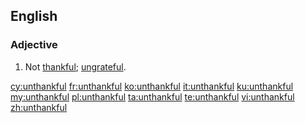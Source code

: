 ==English==
===Adjective===
{{en-adj}}
# Not [[thankful]]; [[ungrateful]].

[[cy:unthankful]]
[[fr:unthankful]]
[[ko:unthankful]]
[[it:unthankful]]
[[ku:unthankful]]
[[my:unthankful]]
[[pl:unthankful]]
[[ta:unthankful]]
[[te:unthankful]]
[[vi:unthankful]]
[[zh:unthankful]]